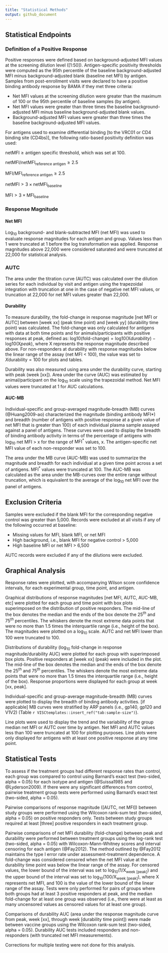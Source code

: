 ```yaml
---
title: "Statistical Methods"
output: github_document
---
```


<!-- background.md is generated from the RMARKDOWN file, background.Rmd.
Please edit that file. -->

<!-- this file was adapted from VISCtemplates {{pkg_ver}}. -->

## Statistical Endpoints

### Definition of a Positive Response

Positive responses were defined based on background-adjusted MFI values 
at the screening dilution level ([1:50]). 
Antigen-specific positivity thresholds were computed as the 95th percentile 
of the baseline background-adjusted MFI minus background-adjusted blank (baseline net MFI) 
by antigen. 
Samples from post-enrollment visits were declared to have a positive binding 
antibody response by BAMA if they met three criteria:

* Net MFI values at the screening dilution were greater than the maximum of 100 or 
the 95th percentile of baseline samples (by antigen).
* Net MFI values were greater than three times the baseline background-adjusted MFI 
minus baseline background-adjusted blank values.
* Background-adjusted MFI values were greater than three times the baseline 
background-adjusted MFI values.

<!-- If you have differential binding antigens: -->
For antigens used to examine differential binding [to the VRC01 or CD4 binding site (CD4bs)], 
the following ratio-based positivity definition was used:

$\mathrm{net MFI} \ge \text{antigen specific threshold}$, which was set at 100.

$\mathrm{net MFI} / \mathrm{net MFI}_\mathrm{reference\ antigen} \ge 2.5$

$\mathrm{MFI} / \mathrm{MFI}_\mathrm{reference\ antigen} \ge 2.5$

$\mathrm{net MFI} > 3 \times \mathrm{net MFI}_\mathrm{baseline}$

$\mathrm{MFI} > 3 \times \mathrm{MFI}_\mathrm{baseline}$

<!-- Either in an antigen summary table or in this section, include information 
on antigen-specific positivity thresholds. -->

### Response Magnitude

#### Net MFI

Log$_{10}$ background- and blank-subtracted MFI (net MFI) was used to evaluate
response magnitudes for each antigen and group. 
Values less than 1 were truncated at 1 before the log transformation was applied. 
Response magnitudes above 22,000 were considered saturated and were truncated 
at 22,000 for statistical analysis.

### AUTC

The area under the titration curve (AUTC) was calculated over the dilution series 
for each individual by visit and antigen using the trapezoidal integration with 
truncation at one in the case of negative net MFI values, or truncation at 22,000 
for net MFI values greater than 22,000.

#### Durability

<!-- if you have durability time points -->

To measure durability, the fold-change in response magnitude [net MFI or AUTC] 
between [week xx] (peak time point) and [week yy] (durability time point) 
was calculated. 
The fold-change was only calculated for antigens with data at both time points 
and for animals/participants with positive responses at peak, 
defined as: 
$\mathrm{log}{10}\text{(fold-change)} = \mathrm{log}{10}\mathrm{(X}{durability}{)} - \mathrm{log}{10}\mathrm{(X}{peak}{)}$, 
where X represents the response magnitude described above. 
For non-responders at durability with response magnitudes below the linear range 
of the assay (net MFI < 100), the value was set to $X{\text{durability}} = 100$ 
for plots and tables.

<!--if you have multiple durability time points--> 

Durability was also measured using area under the durability curve, 
starting with peak (week [xx]). 
Area under the curve (AUC) was estimated by animal/participant on the log$_{10}$ 
scale using the trapezoidal method. 
Net MFI values were truncated at 1 for AUC calculations.

#### AUC-MB

<!-- if you have all antigens from an ARP (antigen reagent project) panel -->

Individual-specific and group-averaged magnitude-breadth (MB) curves (@Huang2009-ao) 
characterized the 
magnitude (binding antibody MFI\*) and 
breadth (number of antigens with positive response at a given value of net MFI that is greater than 100) 
of each individual plasma sample assayed against a panel of antigens. 
These curves were used to display the breadth of binding antibody activity in 
terms of the percentage of antigens with 
log$_{10}$ net MFI $>$ x for the range of $\mathrm{MFI}^{*}$ values, x. 
The antigen-specific net MFI value of each non-responder was set to 100.

The area under the MB curve (AUC-MB) was used to summarize the magnitude and 
breadth for each individual at a given time point across a set of antigens. 
$\mathrm{MFI}^{*}$ values were truncated at 100. 
The AUC-MB was calculated as the area under the MB-curves over the entire range 
without truncation, which is equivalent to the average of the log$_{10}$ net MFI 
over the panel of antigens.

<!-- If participants have filtered antigens in the panel, make sure to specify 
how missingness was handled. -->

## Exclusion Criteria

Samples were excluded if the blank MFI for the corresponding negative control 
was greater than 5,000. 
Records were excluded at all visits if any of the following occurred at baseline:

* Missing values for MFI, blank MFI, or net MFI
* High background, i.e., blank MFI for negative control > 5,000
* High baseline MFI or net MFI > 6,500

AUTC records were excluded if any of the dilutions were excluded.

## Graphical Analysis

Response rates were plotted, with accompanying Wilson score confidence intervals, 
for each experimental group, time point, and antigen.

Graphical distributions of response magnitudes [net MFI, AUTC, AUC-MB, etc] were 
plotted for each group and time point with box plots superimposed on the 
distribution of positive responders. The mid-line of the box denotes the median 
and the ends of the box denote the $25^{th}$ and $75^{th}$ percentiles. 
The whiskers denote the most extreme data points that were no more than 1.5 
times the interquartile range (i.e., height of the box). 
The magnitudes were plotted on a log$_{10}$ scale. AUTC and net MFI lower than 100 
were truncated to 100.

Distributions of durability (log$_{10}$ fold-change in response magnitude/durability AUC) 
were plotted for each group with superimposed box plots. 
Positive responders at [week xx] (peak) were included in the plot. 
The mid-line of the box denotes the median and the ends of the box denote the 
$25^{th}$ and $75^{th}$ percentiles. 
The whiskers denote the most extreme data points that were no more than 1.5 
times the interquartile range (i.e., height of the box). 
Response proportions were displayed for each group at week [xx, peak].

Individual-specific and group-average magnitude-breadth (MB) curves were plotted 
to display the breadth of binding antibody activities. 
[if applicable] MB curves were stratified by ARP panels (i.e., gp140, gp120 and V1V2) 
(Table `r VISCtemplates::insert_ref("tab:sample-size")`).

Line plots were used to display the trend and the variability of the group
median net MFI or AUTC over time by antigen. 
Net MFI and AUTC values less than 100 were truncated at 100 for plotting purposes. 
Line plots were only displayed for antigens with at least one positive response 
at any time point.

## Statistical Tests

To assess if the treatment groups had different response rates than control, 
each group was compared to control using Barnard’s exact test (two-sided, alpha = 0.05) 
for each isotype and antigen (@Suissa1985 and @Lyderson2009). 
If there were any significant differences from control, 
pairwise treatment group tests were performed using Barnard’s exact test 
(two-sided, alpha = 0.05).

Pairwise comparisons of response magnitude ([AUTC, net MFI]) between study groups 
were performed using the Wilcoxon rank-sum test (two-sided, alpha = 0.05) on 
positive responders only. Tests between study groups required at least [three] 
positive responders in each treatment group.

Pairwise comparisons of net MFI durability (fold-change) between peak and 
durability were performed between treatment groups using the log-rank test 
(two-sided, alpha = 0.05) with Wilcoxon-Mann-Whitney scores and interval 
censoring for each antigen (@Fay2012). 
The method outlined by @Fay2012 maintains the type I error rate under 
assessment-treatment dependence. 
A fold-change was considered censored when the net MFI value at the durability 
time point was below the linear range of the assay. 
For censored values, the lower bound of the interval was set to 
$\mathrm{log_{10}}$$\mathrm{(1/X_{\text{week [peak]}})}$ and 
the upper bound of the interval was set to 
$\mathrm{log_{10}}$$\mathrm{(100/X_{\text{week [peak]}})}$, 
where X represents net MFI, and 100 is the value of the lower bound of the linear 
range of the assay. 
Tests were only performed for pairs of groups where both groups had at least 3 
positive responders at peak, and the median fold-change for at least one group 
was observed (i.e., there were at least as many uncensored values as censored 
values for at least one group).

<!-- if you have multiple durability time points --> 
Comparisons of durability AUC (area under the response magnitude curve from 
peak, week [xx], through week [durability time point]) were made between
vaccine groups using the Wilcoxon rank-sum test (two-sided, alpha = 0.05). 
Durability AUC tests included responders and non-responders 
(with truncated net MFI measurements).

Corrections for multiple testing were not done for this analysis. 
<!-- If there were p-value adjustments, specify the method (i.e. FDR) and what 
grouping variables the adjustment will be made over (i.e. adjusting over antigens) -->
